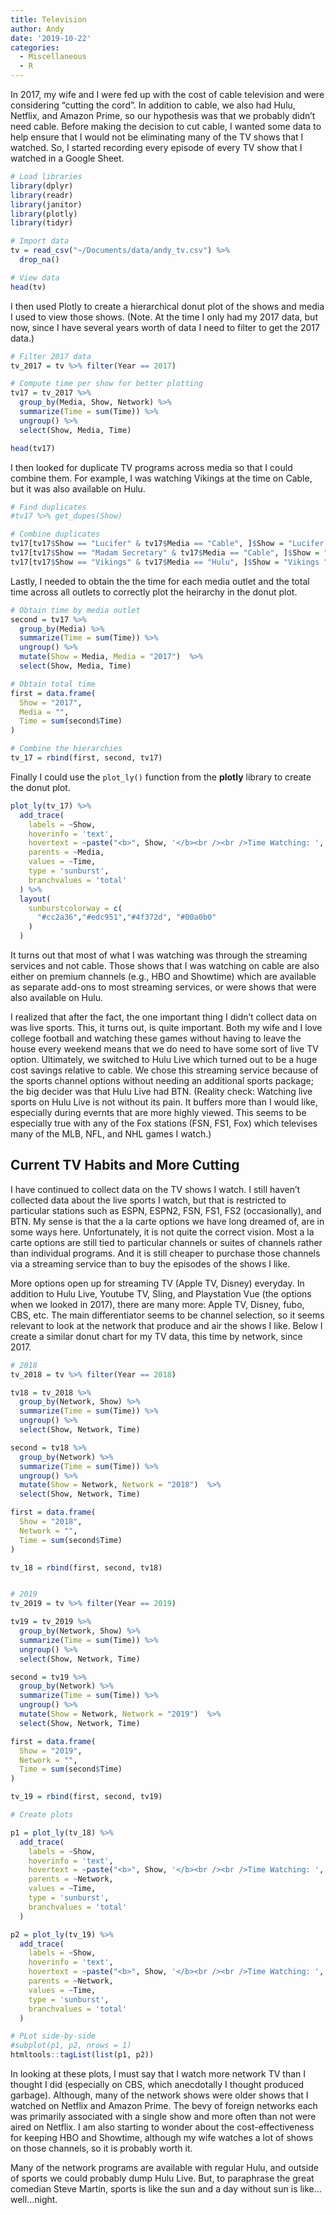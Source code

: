 ```yaml
---
title: Television
author: Andy
date: '2019-10-22'
categories:
  - Miscellaneous
  - R
---
```


In 2017, my wife and I were fed up with the cost of cable television and were considering "cutting the cord". In addition to cable, we also had Hulu, Netflix, and Amazon Prime, so our hypothesis was that we probably didn't need cable. Before making the decision to cut cable, I wanted some data to help ensure that I would not be eliminating many of the TV shows that I watched. So, I started recording every episode of every TV show that I watched in a Google Sheet.

```r
# Load libraries
library(dplyr)
library(readr)
library(janitor)
library(plotly)
library(tidyr)

# Import data
tv = read_csv("~/Documents/data/andy_tv.csv") %>%
  drop_na()

# View data
head(tv)
```

I then used Plotly to create a hierarchical donut plot of the shows and media I used to view those shows. (Note. At the time I only had my 2017 data, but now, since I have several years worth of data I need to filter to get the 2017 data.)

```r
# Filter 2017 data
tv_2017 = tv %>% filter(Year == 2017)

# Compute time per show for better plotting
tv17 = tv_2017 %>% 
  group_by(Media, Show, Network) %>% 
  summarize(Time = sum(Time)) %>% 
  ungroup() %>%
  select(Show, Media, Time) 

head(tv17)
```

I then looked for duplicate TV programs across media so that I could combine them. For example, I was watching Vikings at the time on Cable, but it was also available on Hulu.

```r
# Find duplicates
#tv17 %>% get_dupes(Show)

# Combine duplicates
tv17[tv17$Show == "Lucifer" & tv17$Media == "Cable", ]$Show = "Lucifer "
tv17[tv17$Show == "Madam Secretary" & tv17$Media == "Cable", ]$Show = "Madam Secretary "
tv17[tv17$Show == "Vikings" & tv17$Media == "Hulu", ]$Show = "Vikings "
```

Lastly, I needed to obtain the the time for each media outlet and the total time across all outlets to correctly plot the heirarchy in the donut plot.

```r
# Obtain time by media outlet
second = tv17 %>% 
  group_by(Media) %>% 
  summarize(Time = sum(Time)) %>%
  ungroup() %>%
  mutate(Show = Media, Media = "2017")  %>%
  select(Show, Media, Time) 

# Obtain total time
first = data.frame(
  Show = "2017", 
  Media = "",
  Time = sum(second$Time)
)

# Combine the hierarchies
tv_17 = rbind(first, second, tv17)
```

Finally I could use the `plot_ly()` function from the **plotly** library to create the donut plot.

```r
plot_ly(tv_17) %>%
  add_trace(
    labels = ~Show,
    hoverinfo = 'text',
    hovertext = ~paste("<b>", Show, '</b><br /><br />Time Watching: ', round(Time/60, 1), ' Hours'),
    parents = ~Media,
    values = ~Time,
    type = 'sunburst',
    branchvalues = 'total'
  ) %>%
  layout(
    sunburstcolorway = c(
      "#cc2a36","#edc951","#4f372d", "#00a0b0"
    )
  )
```

It turns out that most of what I was watching was through the streaming services and not cable. Those shows that I was watching on cable are also either on premium channels (e.g., HBO and Showtime) which are available as separate add-ons to most streaming services, or were shows that were also available on Hulu.

I realized that after the fact, the one important thing I didn't collect data on was live sports. This, it turns out, is quite important. Both my wife and I love college football and watching these games without having to leave the house every weekend means that we do need to have some sort of live TV option. Ultimately, we switched to Hulu Live which turned out to be a huge cost savings relative to cable. We chose this streaming service because of the sports channel options without needing an additional sports package; the big decider was that Hulu Live had BTN. (Reality check: Watching live sports on Hulu Live is not without its pain. It buffers more than I would like, especially during evernts that are more highly viewed. This seems to be especially true with any of the Fox stations (FSN, FS1, Fox) which televises many of the MLB, NFL, and NHL games I watch.)

## Current TV Habits and More Cutting

I have continued to collect data on the TV shows I watch. I still haven't collected data about the live sports I watch, but that is restricted to particular stations such as ESPN, ESPN2, FSN, FS1, FS2 (occasionally), and BTN. My sense is that the a la carte options we have long dreamed of, are in some ways here. Unfortunately, it is not quite the correct vision. Most a la carte options are still tied to particular channels or suites of channels rather than individual programs. And it is still cheaper to purchase those channels via a streaming service than to buy the episodes of the shows I like. 

More options open up for streaming TV (Apple TV, Disney) everyday. In addition to Hulu Live, Youtube TV, Sling, and Playstation Vue (the options when we looked in 2017), there are many more: Apple TV, Disney, fubo, CBS, etc. The main differentiator seems to be channel selection, so it seems relevant to look at the network that produce and air the shows I like. Below I create a similar donut chart for my TV data, this time by network, since 2017.


```r

# 2018
tv_2018 = tv %>% filter(Year == 2018)

tv18 = tv_2018 %>% 
  group_by(Network, Show) %>% 
  summarize(Time = sum(Time)) %>% 
  ungroup() %>%
  select(Show, Network, Time) 

second = tv18 %>% 
  group_by(Network) %>% 
  summarize(Time = sum(Time)) %>%
  ungroup() %>%
  mutate(Show = Network, Network = "2018")  %>%
  select(Show, Network, Time) 

first = data.frame(
  Show = "2018", 
  Network = "",
  Time = sum(second$Time)
)

tv_18 = rbind(first, second, tv18)


# 2019
tv_2019 = tv %>% filter(Year == 2019)

tv19 = tv_2019 %>% 
  group_by(Network, Show) %>% 
  summarize(Time = sum(Time)) %>% 
  ungroup() %>%
  select(Show, Network, Time) 

second = tv19 %>% 
  group_by(Network) %>% 
  summarize(Time = sum(Time)) %>%
  ungroup() %>%
  mutate(Show = Network, Network = "2019")  %>%
  select(Show, Network, Time) 

first = data.frame(
  Show = "2019", 
  Network = "",
  Time = sum(second$Time)
)

tv_19 = rbind(first, second, tv19)

# Create plots

p1 = plot_ly(tv_18) %>%
  add_trace(
    labels = ~Show,
    hoverinfo = 'text',
    hovertext = ~paste("<b>", Show, '</b><br /><br />Time Watching: ', round(Time/60, 1), ' Hours'),
    parents = ~Network,
    values = ~Time,
    type = 'sunburst',
    branchvalues = 'total'
  )

p2 = plot_ly(tv_19) %>%
  add_trace(
    labels = ~Show,
    hoverinfo = 'text',
    hovertext = ~paste("<b>", Show, '</b><br /><br />Time Watching: ', round(Time/60, 1), ' Hours'),
    parents = ~Network,
    values = ~Time,
    type = 'sunburst',
    branchvalues = 'total'
  )

# PLot side-by-side
#subplot(p1, p2, nrows = 1)
htmltools::tagList(list(p1, p2))
```

In looking at these plots, I must say that I watch more network TV than I thought I did (especially on CBS, which anecdotally I thought produced garbage). Although, many of the network shows were older shows that I watched on Netflix and Amazon Prime. The bevy of foreign networks each was primarily associated with a single show and more often than not were aired on Netflix. I am also starting to wonder about the cost-effectiveness for keeping HBO and Showtime, although my wife watches a lot of shows on those channels, so it is probably worth it.

Many of the network programs are available with regular Hulu, and outside of sports we could probably dump Hulu Live. But, to paraphrase the great comedian Steve Martin, sports is like the sun and a day without sun is like...well...night.



